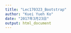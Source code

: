 ```yaml
---
title: "Lec170323_Bootstrap"
author: "Kuei Yueh Ko"
date: "2017年3月23日"
output: html_document
---
```


